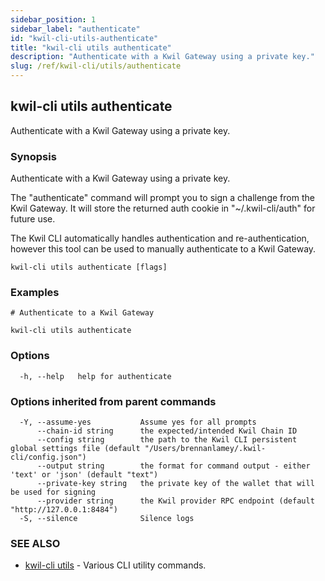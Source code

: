 ```yaml
---
sidebar_position: 1
sidebar_label: "authenticate"
id: "kwil-cli-utils-authenticate"
title: "kwil-cli utils authenticate"
description: "Authenticate with a Kwil Gateway using a private key."
slug: /ref/kwil-cli/utils/authenticate
---
```


## kwil-cli utils authenticate

Authenticate with a Kwil Gateway using a private key.

### Synopsis

Authenticate with a Kwil Gateway using a private key.

The "authenticate" command will prompt you to sign a challenge from the Kwil Gateway. It
will store the returned auth cookie in "~/.kwil-cli/auth" for future use.

The Kwil CLI automatically handles authentication and re-authentication, however this tool
can be used to manually authenticate to a Kwil Gateway.


```
kwil-cli utils authenticate [flags]
```

### Examples

```
# Authenticate to a Kwil Gateway

kwil-cli utils authenticate
```

### Options

```
  -h, --help   help for authenticate
```

### Options inherited from parent commands

```
  -Y, --assume-yes           Assume yes for all prompts
      --chain-id string      the expected/intended Kwil Chain ID
      --config string        the path to the Kwil CLI persistent global settings file (default "/Users/brennanlamey/.kwil-cli/config.json")
      --output string        the format for command output - either 'text' or 'json' (default "text")
      --private-key string   the private key of the wallet that will be used for signing
      --provider string      the Kwil provider RPC endpoint (default "http://127.0.0.1:8484")
  -S, --silence              Silence logs
```

### SEE ALSO

* [kwil-cli utils](/docs/ref/kwil-cli/utils)	 - Various CLI utility commands.

